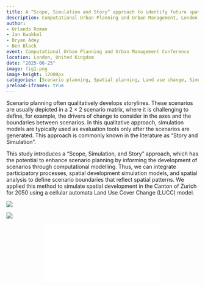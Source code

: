 ```yaml
---
title: A “Scope, Simulation and Story” approach to identify future spatial development scenarios              
description: Computational Urban Planning and Urban Management, London, United Kingdom.
author: 
- Orlando Roman
- Jan Kwakkel
- Bryan Adey
- Ben Black
event: Computational Urban Planning and Urban Management Conference
location: London, United Kingdom
date: "2025-06-25"
image: fig1.png
image-height: 12000px
categories: [Scenario planning, Spatial planning, Land use change, Simulation modelling, Cellular automata]
preload-iframes: true
---
```


Scenario planning often qualitatively develops storylines. These scenarios are usually depicted in a 2 × 2 scenario matrix, where it is challenging to define, for example, the drivers of change to consider in the axes and the boundaries between scenarios. In this qualitative approach, simulation models are typically used as evaluation tools only after the scenarios are generated. This approach is commonly known in the literature as “Story and Simulation”. 

 This study introduces a “Scope, Simulation, and Story” approach, which has the potential to enhance scenario planning by informing the development of scenarios through computational modelling. Thus, we can integrate participatory processes, spatial development simulation models, and spatial analysis to define scenario boundaries that reflect spatial patterns. We applied this method to simulate spatial development in the Canton of Zurich for 2050 using a cellular automata Land Use Cover Change (LUCC) model.

::: {layout-nrow=1}
![](fig1.png){group="my-gallery"}

![](fig2.png){group="my-gallery"}
:::

```{=html}
<div class="embed-container">
  <p align="center"><iframe src="WBF_pres_1962024.pdf" style="border: 0.5px" ></iframe
  /p>
</div>
```